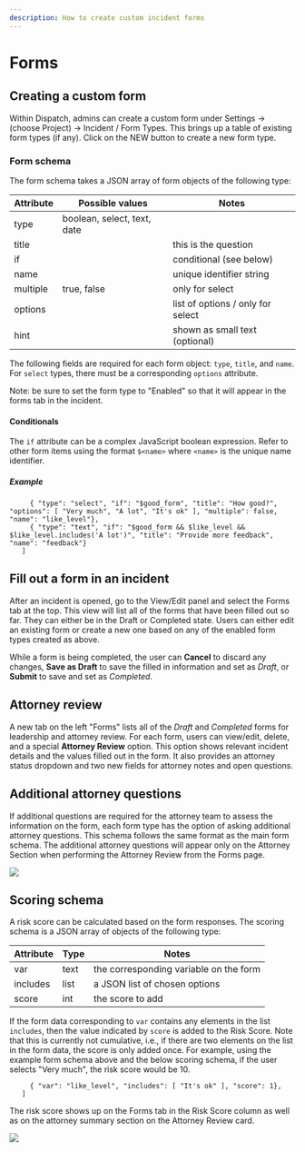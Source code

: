 ```yaml
---
description: How to create custom incident forms
---
```


# Forms

## Creating a custom form

Within Dispatch, admins can create a custom form under Settings -> (choose Project) -> Incident / Form Types. This brings up a table of existing form types (if any). Click on the NEW button to create a new form type.

### Form schema

The form schema takes a JSON array of form objects of the following type:

| Attribute | Possible values             | Notes                             |
| --------- | --------------------------- | --------------------------------- |
| type      | boolean, select, text, date |                                   |
| title     |                             | this is the question              |
| if        |                             | conditional (see below)           |
| name      |                             | unique identifier string          |
| multiple  | true, false                 | only for select                   |
| options   |                             | list of options / only for select |
| hint      |                             | shown as small text (optional)    |

The following fields are required for each form object: `type`, `title`, and `name`. For `select` types, there must be a corresponding `options` attribute.

Note: be sure to set the form type to "Enabled" so that it will appear in the forms tab in the incident.

#### Conditionals

The `if` attribute can be a complex JavaScript boolean expression. Refer to other form items using the format `$<name>` where `<name>` is the unique name identifier.

##### Example

```[ { "type": "boolean", "title": "Is this a good form?", "name": "good_form", "hint": "Check if you like"},
     { "type": "select", "if": "$good_form", "title": "How good?", "options": [ "Very much", "A lot", "It's ok" ], "multiple": false, "name": "like_level"},
     { "type": "text", "if": "$good_form && $like_level && $like_level.includes('A lot')", "title": "Provide more feedback", "name": "feedback"}
   ]
```

## Fill out a form in an incident

After an incident is opened, go to the View/Edit panel and select the Forms tab at the top. This view will list all of the forms that have been filled out so far. They can either be in the Draft or Completed state. Users can either edit an existing form or create a new one based on any of the enabled form types created as above.

While a form is being completed, the user can **Cancel** to discard any changes, **Save as Draft** to save the filled in information and set as _Draft_, or **Submit** to save and set as _Completed_.

## Attorney review

A new tab on the left "Forms" lists all of the _Draft_ and _Completed_ forms for leadership and attorney review. For each form, users can view/edit, delete, and a special **Attorney Review** option. This option shows relevant incident details and the values filled out in the form. It also provides an attorney status dropdown and two new fields for attorney notes and open questions.

## Additional attorney questions

If additional questions are required for the attorney team to assess the information on the form, each form type has the option of asking additional attorney questions. This schema follows the same format as the main form schema. The additional attorney questions will appear only on the Attorney Section when performing the Attorney Review from the Forms page.

![](/img/attorney-section.png)

## Scoring schema

A risk score can be calculated based on the form responses. The scoring schema is a JSON array of objects of the following type:

| Attribute | Type | Notes                                  |
| --------- | ---- | -------------------------------------- |
| var       | text | the corresponding variable on the form |
| includes  | list | a JSON list of chosen options          |
| score     | int  | the score to add                       |

If the form data corresponding to `var` contains any elements in the list `includes`, then the value indicated by `score` is added to the Risk Score. Note that this is currently not cumulative, i.e., if there are two elements on the list in the form data, the score is only added once. For example, using the example form schema above and the below scoring schema, if the user selects "Very much", the risk score would be 10.

```[ { "var": "like_level", "includes": [ "Very much", "A lot" ], "score": 10},
     { "var": "like_level", "includes": [ "It's ok" ], "score": 1},
   ]
```

The risk score shows up on the Forms tab in the Risk Score column as well as on the attorney summary section on the Attorney Review card.

![](/img/example-risk-score.png)
